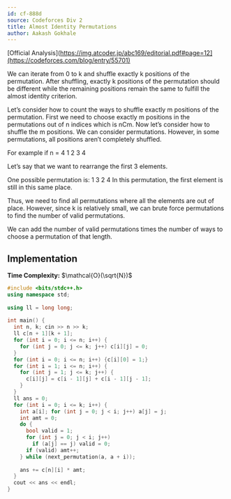 ```yaml
---
id: cf-888d
source: Codeforces Div 2
title: Almost Identity Permutations
author: Aakash Gokhale
---
```


[Official Analysis](https://img.atcoder.jp/abc169/editorial.pdf#page=12](https://codeforces.com/blog/entry/55701)

We can iterate from 0 to k and shuffle exactly k positions of the permutation. After shuffling, exactly k positions of the permutation should be different while the remaining positions remain the same to fulfill the almost identity criterion.

Let’s consider how to count the ways to shuffle exactly m positions of the permutation. First we need to choose exactly m positions in the permutations out of n indices which is nCm. Now let’s consider how to shuffle the m positions. We can consider permutations. However, in some permutations, all positions aren’t completely shuffled.

For example if n = 4
1 2 3 4

Let’s say that we want to rearrange the first 3 elements.

One possible permutation is:
1 3 2 4
In this permutation, the first element is still in this same place.

Thus, we need to find all permutations where all the elements are out of place. However, since k is relatively small, we can brute force permutations to find the number of valid permutations.

We can add the number of valid permutations times the number of ways to choose a permutation of that length.

## Implementation

**Time Complexity:** $\mathcal{O}(\sqrt{N})$

<LanguageSection>

<CPPSection>


```cpp
#include <bits/stdc++.h>
using namespace std;
 
using ll = long long;
 
int main() {
  int n, k; cin >> n >> k;
  ll c[n + 1][k + 1];
  for (int i = 0; i <= n; i++) {
    for (int j = 0; j <= k; j++) c[i][j] = 0;
  }
  for (int i = 0; i <= n; i++) {c[i][0] = 1;}
  for (int i = 1; i <= n; i++) {
    for (int j = 1; j <= k; j++) {
      c[i][j] = c[i - 1][j] + c[i - 1][j - 1];
    }
  }
  ll ans = 0;
  for (int i = 0; i <= k; i++) {
    int a[i]; for (int j = 0; j < i; j++) a[j] = j;
    int amt = 0;
    do {
      bool valid = 1;
      for (int j = 0; j < i; j++)
        if (a[j] == j) valid = 0;
      if (valid) amt++;
    } while (next_permutation(a, a + i));
 
    ans += c[n][i] * amt;
  }
  cout << ans << endl;
}
```

</CPPSection>
</LanguageSection>
